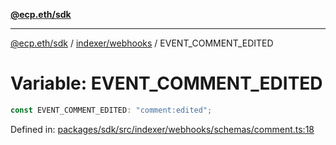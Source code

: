 [**@ecp.eth/sdk**](../../../index.mdx)

***

[@ecp.eth/sdk](/sdk-reference/index.mdx) / [indexer/webhooks](/sdk-reference/indexer/webhooks/index.mdx) / EVENT\_COMMENT\_EDITED

# Variable: EVENT\_COMMENT\_EDITED

```ts
const EVENT_COMMENT_EDITED: "comment:edited";
```

Defined in: [packages/sdk/src/indexer/webhooks/schemas/comment.ts:18](https://github.com/ecp-eth/comments-monorepo/blob/main/packages/sdk/src/indexer/webhooks/schemas/comment.ts#L18)
